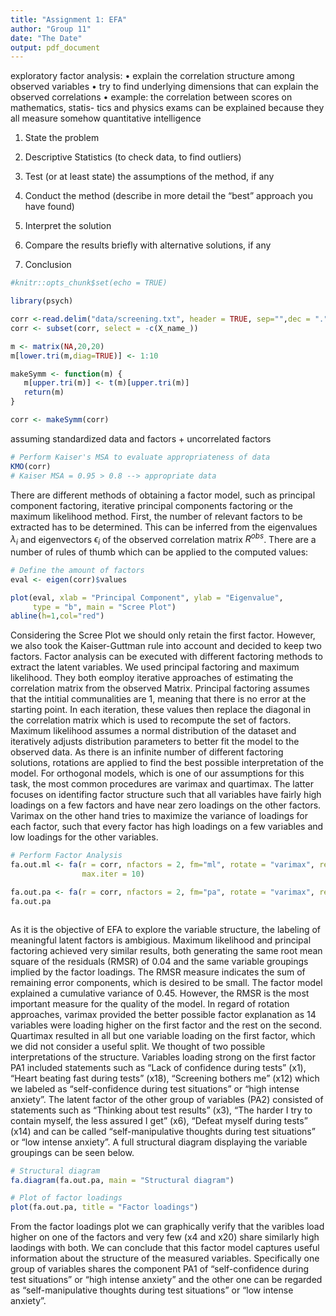 ```yaml
---
title: "Assignment 1: EFA"
author: "Group 11"
date: "The Date"
output: pdf_document
---
```


\section{1. Problem Statement Task 2} 
exploratory factor analysis:
• explain the correlation structure among observed variables
• try to find underlying dimensions that can explain the observed
correlations
• example: the correlation between scores on mathematics, statis-
tics and physics exams can be explained because they all measure
somehow quantitative intelligence


1. State the problem

2. Descriptive Statistics (to check data, to find outliers)

3. Test (or at least state) the assumptions of the method, if any

4. Conduct the method (describe in more detail the "best" approach you have found)

5. Interpret the solution

6. Compare the results briefly with alternative solutions, if any

7. Conclusion


```r
#knitr::opts_chunk$set(echo = TRUE)
```


\section{2. Descriptive Statistics}
```r
library(psych)

corr <-read.delim("data/screening.txt", header = TRUE, sep="",dec = ".", skipNul = FALSE)
corr <- subset(corr, select = -c(X_name_)) 

m <- matrix(NA,20,20)
m[lower.tri(m,diag=TRUE)] <- 1:10

makeSymm <- function(m) {
   m[upper.tri(m)] <- t(m)[upper.tri(m)]
   return(m)
}

corr <- makeSymm(corr)
```


\section{3. Assumptions of Methods}
assuming standardized data and factors + uncorrelated factors

```r
# Perform Kaiser's MSA to evaluate appropriateness of data
KMO(corr)
# Kaiser MSA = 0.95 > 0.8 --> appropriate data
```

\section{4. Method}
There are different methods of obtaining a factor model, such as principal component factoring, iterative principal components factoring or the maximum likelihood method.
First, the number of relevant factors to be extracted has to be determined. This can be inferred from the eigenvalues $\lambda_i$ and eigenvectors $\epsilon_i$ of the observed correlation matrix $R^{obs}$.
There are a number of rules of thumb which can be applied to the computed values:
\begin{itemize}
\setlength\itemsep{0em}

\item Retain only those factors with an eigenvalue larger than 1 (Guttman-Kaiser rule)
\item Horn's parallel procedure
\item Make a scree-plot and extract the amount of factors before the knee point of the slope

\end{itemize}


```r
# Define the amount of factors
eval <- eigen(corr)$values

plot(eval, xlab = "Principal Component", ylab = "Eigenvalue",
     type = "b", main = "Scree Plot")
abline(h=1,col="red")
```

Considering the Scree Plot we should only retain the first factor. However, we also took the Kaiser-Guttman rule into account and decided to keep two factors. 
Factor analysis can be executed with different factoring methods to extract the latent variables. We used principal factoring and maximum likelihood. They both eomploy iterative approaches of estimating the correlation matrix from the observed Matrix. Principal factoring assumes that the intitial communalities are 1, meaning that there is no error at the starting point. In each iteration, these values then replace the diagonal in the correlation matrix which is used to recompute the set of factors.
Maximum likelihood assumes a normal distribution of the dataset and iteratively adjusts distribution parameters to better fit the model to the observed data. \newline
As there is an infinite number of different factoring solutions, rotations are applied to find the best possible interpretation of the model. For orthogonal models, which is one of our assumptions for this task, the most common procedures are varimax and quartimax. The latter focuses on identifing factor structure such that all variables have fairly high loadings on a few factors and have near zero loadings on the other factors. Varimax on the other hand tries to maximize the variance of loadings for each factor, such that every factor has high loadings on a few variables and low loadings for the other variables.


```r

# Perform Factor Analysis
fa.out.ml <- fa(r = corr, nfactors = 2, fm="ml", rotate = "varimax", residuals = TRUE, SMC=FALSE,
                max.iter = 10)

fa.out.pa <- fa(r = corr, nfactors = 2, fm="pa", rotate = "varimax", residuals = TRUE, SMC=FALSE)
fa.out.pa



```


\section{5. Interpretation of Solution}
As it is the objective of EFA to explore the variable structure, the labeling of meaningful latent factors is ambigious. Maximum likelihood and principal factoring achieved very similar results, both generating the same root mean square of the residuals (RMSR) of 0.04 and the same variable groupings implied by the factor loadings. 
The RMSR measure indicates the sum of remaining error components, which is desired to be small. The factor model explained a cumulative variance of 0.45. However, the RMSR is the most important measure for the quality of the model.
 \newline
In regard of rotation approaches, varimax provided the better possible factor explanation as 14 variables were loading higher on the first factor and the rest on the second. Quartimax resulted in all but one variable loading on the first factor, which we did not consider a useful split. \newline
We thought of two possible interpretations of the structure. Variables loading strong on the first factor PA1 included statements such as "Lack of confidence during tests" (x1),  "Heart beating fast during tests" (x18), "Screening bothers me" (x12) which we labeled as "self-confidence during test situations" or "high intense anxiety". The latent factor of the other group of variables (PA2) consisted of statements such as "Thinking about test results" (x3), "The harder I try to contain myself, the less assured I get" (x6), "Defeat myself during tests" (x14) and can be called "self-manipulative thoughts during test situations" or "low intense anxiety".\newline 
A full structural diagram displaying the variable groupings can be seen below. 


```r
# Structural diagram
fa.diagram(fa.out.pa, main = "Structural diagram")
```

```r
# Plot of factor loadings
plot(fa.out.pa, title = "Factor loadings")
```

From the factor loadings plot we can graphically verify that the varibles load higher on one of the factors and very few (x4 and x20) share similarly high laodings with both. We can conclude that this factor model captures useful information about the structure of the measured variables. Specifically one group of variables shares the component PA1 of "self-confidence during test situations" or "high intense anxiety" and the other one can be regarded as "self-manipulative thoughts during test situations" or "low intense anxiety". 




